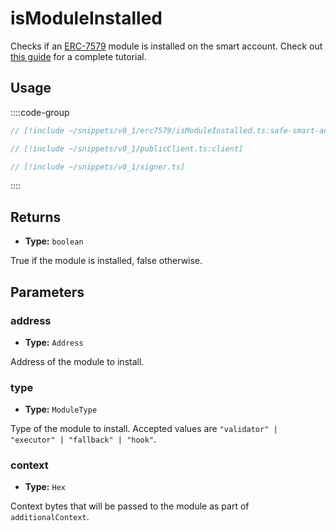 
<VersionWarning version="0.1" />

# isModuleInstalled

Checks if an [ERC-7579](https://eips.ethereum.org/EIPS/eip-7579) module is installed on the smart account. Check out [this guide](/permissionless/how-to/accounts/use-erc7579-account) for a complete tutorial.

## Usage

::::code-group

```ts [example.ts]
// [!include ~/snippets/v0_1/erc7579/isModuleInstalled.ts:safe-smart-account-client]
```

```ts [publicClient.ts]
// [!include ~/snippets/v0_1/publicClient.ts:client]
```

```ts [signer.ts]
// [!include ~/snippets/v0_1/signer.ts]
```

::::

## Returns

- **Type:** `boolean`

True if the module is installed, false otherwise.

## Parameters

### address

- **Type:** `Address`

Address of the module to install.

### type

- **Type:** `ModuleType`

Type of the module to install. Accepted values are `"validator" | "executor" | "fallback" | "hook"`.

### context

- **Type:** `Hex`

Context bytes that will be passed to the module as part of `additionalContext`.
